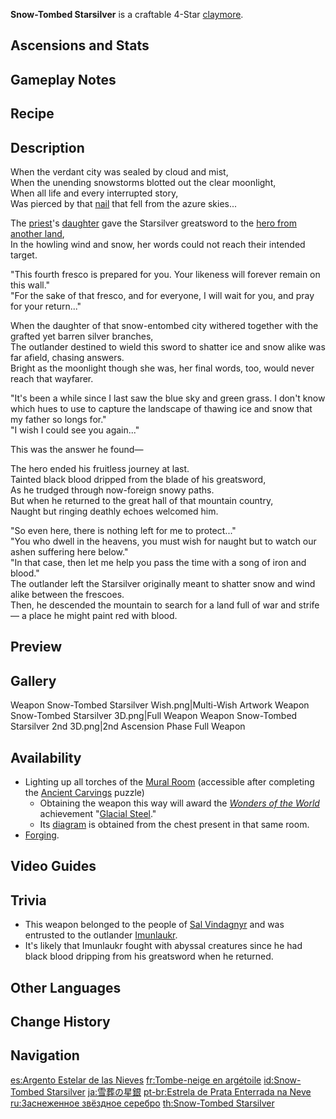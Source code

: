 {{Weapon Infobox
|id             = 12411
|image          = <gallery>
Weapon Snow-Tombed Starsilver.png|Base
Weapon Snow-Tombed Starsilver 2nd.png|2nd Ascension
</gallery>
|type           = Claymore
|releaseDate    = 2020-12-23
|quality        = 4
|base_atk       = 44
|2nd_stat_type  = Physical DMG Bonus
|2nd_stat       = 7.5%
|passive        = Frost Burial
|effect         = Hitting an opponent with Normal and Charged Attacks has a (var1)% chance of forming and dropping an Everfrost Icicle above them, dealing [[AoE]] DMG equal to (var2)% of ATK. Opponents affected by Cryo are instead dealt DMG equal to (var3)% of ATK. Can only occur once every 10s.
|eff_rank1_var1 = 60
|eff_rank2_var1 = 70
|eff_rank3_var1 = 80
|eff_rank4_var1 = 90
|eff_rank5_var1 = 100
|eff_rank1_var2 = 80
|eff_rank2_var2 = 95
|eff_rank3_var2 = 110
|eff_rank4_var2 = 125
|eff_rank5_var2 = 140
|eff_rank1_var3 = 200
|eff_rank2_var3 = 240
|eff_rank3_var3 = 280
|eff_rank4_var3 = 320
|eff_rank5_var3 = 360
|eff_att1       = Physical DMG
|eff_att2       = AoE
|eff_att3       = Effect Triggered by Normal Attack
|series         = Dragonspine
|obtain         = Forging
|obtain2        = [[Ancient Carvings]] Puzzle
|diagram        = [[Ancient Carvings]] Puzzle [[Chest]]
}}
{{Description|An ancient greatsword that was stored between frescoes. Forged from Starsilver, it has the power to cleave through ice and snow.}}
'''Snow-Tombed Starsilver''' is a craftable 4-Star [[claymore]].

==Ascensions and Stats==
{{Weapon Ascensions and Stats
|ascendMat1 = Tile of Decarabian's Tower
|ascendMat2 = Debris of Decarabian's City
|ascendMat3 = Fragment of Decarabian's Epic
|ascendMat4 = Scattered Piece of Decarabian's Dream
|bossMat1   = Heavy Horn
|bossMat2   = Black Bronze Horn
|bossMat3   = Black Crystal Horn
|commonMat1 = Slime Condensate
|commonMat2 = Slime Secretions
|commonMat3 = Slime Concentrate
}}

==Gameplay Notes==
{{Transclude|Dragonspine Series|Gameplay Notes}}

==Recipe==
{{Recipe
|type = Forging
|Northlander Claymore Billet = 1
|Crystal Chunk = 50
|Starsilver = 50
|Mora = 500
|time = 10s
|sort = Northlander Claymore Billet;Crystal Chunk;Starsilver;Mora
}}

==Description==
When the verdant city was sealed by cloud and mist,<br />
When the unending snowstorms blotted out the clear moonlight,<br />
When all life and every interrupted story,<br />
Was pierced by that [[Skyfrost Nail|nail]] that fell from the azure skies...

The [[Varuch|priest]]'s [[Princess of Sal Vindagnyr|daughter]] gave the Starsilver greatsword to the [[Imunlaukr|hero from another land]],<br />
In the howling wind and snow, her words could not reach their intended target.

"This fourth fresco is prepared for you. Your likeness will forever remain on this wall."<br />
"For the sake of that fresco, and for everyone, I will wait for you, and pray for your return..."

When the daughter of that snow-entombed city withered together with the grafted yet barren silver branches,<br />
The outlander destined to wield this sword to shatter ice and snow alike was far afield, chasing answers.<br />
Bright as the moonlight though she was, her final words, too, would never reach that wayfarer.

"It's been a while since I last saw the blue sky and green grass. I don't know which hues to use to capture the landscape of thawing ice and snow that my father so longs for."<br />
"I wish I could see you again..."

This was the answer he found&mdash;

The hero ended his fruitless journey at last.<br />
Tainted black blood dripped from the blade of his greatsword,<br />
As he trudged through now-foreign snowy paths.<br />
But when he returned to the great hall of that mountain country,<br />
Naught but ringing deathly echoes welcomed him.

"So even here, there is nothing left for me to protect..."<br />
"You who dwell in the heavens, you must wish for naught but to watch our ashen suffering here below."<br />
"In that case, then let me help you pass the time with a song of iron and blood."<br />
The outlander left the Starsilver originally meant to shatter snow and wind alike between the frescoes.<br />
Then, he descended the mountain to search for a land full of war and strife &mdash; a place he might paint red with blood.

==Preview==
{{Preview
|file    = Weapon Snow-Tombed Starsilver Passive
}}

==Gallery==
<gallery>
Weapon Snow-Tombed Starsilver Wish.png|Multi-Wish Artwork
Weapon Snow-Tombed Starsilver 3D.png|Full Weapon
Weapon Snow-Tombed Starsilver 2nd 3D.png|2nd Ascension Phase Full Weapon
</gallery>

==Availability==
*Lighting up all torches of the [[Mural Room]] (accessible after completing the [[Ancient Carvings]] puzzle)
**Obtaining the weapon this way will award the ''[[Wonders of the World]]'' achievement "[[Glacial Steel]]."
**Its [[diagram]] is obtained from the chest present in that same room.
*[[Forging]].

==Video Guides==
{{EVT
|video1   = https://youtu.be/RTQis_8FujE
|caption1 = How to obtain the Snow-Tombed Starsilver
}}

==Trivia==
*This weapon belonged to the people of [[Sal Vindagnyr]] and was entrusted to the outlander [[Imunlaukr]].
*It's likely that Imunlaukr fought with abyssal creatures since he had black blood dripping from his greatsword when he returned.

==Other Languages==
{{Flex|
===Weapon===
{{Other Languages
|en      = Snow-Tombed Starsilver
|zhs     = 雪葬的星银
|zhs_rm  = Xuě zàng de xīng yín
|zht     = 雪葬的星銀
|zht_rm  = Xuě zàng de xīng yín
|zh_tl   = Snow-Tombed Starsilver
|ja      = 雪葬の星銀
|ja_rm   = Sessou no seigin
|ja_tl   = Snow-Tombed Starsilver
|ko      = 설장의 성은
|ko_rm   = Seoljang-ui Seong'eun
|ko_tl   = Snow-Tombed Starsilver
|es      = Argento Estelar de las Nieves
|es_tl   = Star Silver of the Snows
|fr      = Tombe-neige en argétoile
|fr_tl   = Snowfall of Starsilver
|fr_note = "Tombe" can be translated as both ''tomb'' and ''fall'', therefore this weapon's name can also be understood as ''Snow-Tomb of Starsilver''.
|ru      = Заснеженное звёздное серебро
|ru_tl   = Snow-Covered Star Silver
|th      = Snow-Tombed Starsilver
|vi      = Tuyết Vùi Tinh Ngân
|vi_tl   = Snow-Covered Starsilver
|de      = Unter Schnee begrabenes Sternsilber
|de_tl   = Star-Silver buried under Snow
|id      = Snow-Tombed Starsilver
|pt      = Estrela de Prata Enterrada na Neve
|pt_tl   = Star of Silver Entombed in Snow
|tr      = Karlı Gümüş Yıldız
|tr_tl   = 
|it      = Argento astrale delle nevi
|it_tl   = Astral Silver of Snow
}}
|
===Passive===
{{Transclude|Frost Burial|Other Languages}}
}}

==Change History==
{{Change History|1.2}}

==Navigation==
{{Weapons by Series Navbox|series=Dragonspine}}
{{Weapon Navbox|type=Claymores}}

[[es:Argento Estelar de las Nieves]]
[[fr:Tombe-neige en argétoile]]
[[id:Snow-Tombed Starsilver]]
[[ja:雪葬の星銀]]
[[pt-br:Estrela de Prata Enterrada na Neve]]
[[ru:Заснеженное звёздное серебро]]
[[th:Snow-Tombed Starsilver]]